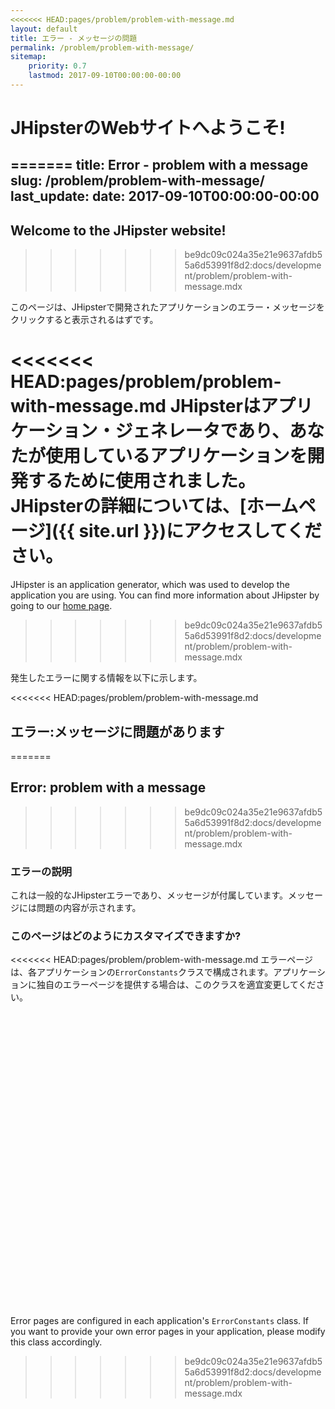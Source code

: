 ```yaml
---
<<<<<<< HEAD:pages/problem/problem-with-message.md
layout: default
title: エラー - メッセージの問題
permalink: /problem/problem-with-message/
sitemap:
    priority: 0.7
    lastmod: 2017-09-10T00:00:00-00:00
---
```


# <i class="fa fa-map-signs"></i>JHipsterのWebサイトへようこそ!
=======
title: Error - problem with a message
slug: /problem/problem-with-message/
last_update:
  date: 2017-09-10T00:00:00-00:00
---

## Welcome to the JHipster website!
>>>>>>> be9dc09c024a35e21e9637afdb55a6d53991f8d2:docs/development/problem/problem-with-message.mdx

このページは、JHipsterで開発されたアプリケーションのエラー・メッセージをクリックすると表示されるはずです。

<<<<<<< HEAD:pages/problem/problem-with-message.md
JHipsterはアプリケーション・ジェネレータであり、あなたが使用しているアプリケーションを開発するために使用されました。JHipsterの詳細については、[ホームページ]({{ site.url }})にアクセスしてください。
=======
JHipster is an application generator, which was used to develop the application you are using. You can find more information about JHipster by going to our [home page](/).
>>>>>>> be9dc09c024a35e21e9637afdb55a6d53991f8d2:docs/development/problem/problem-with-message.mdx

発生したエラーに関する情報を以下に示します。

<<<<<<< HEAD:pages/problem/problem-with-message.md
## <i class="fa fa-warning"></i>エラー:メッセージに問題があります
=======

## Error: problem with a message
>>>>>>> be9dc09c024a35e21e9637afdb55a6d53991f8d2:docs/development/problem/problem-with-message.mdx

### エラーの説明

これは一般的なJHipsterエラーであり、メッセージが付属しています。メッセージには問題の内容が示されます。

### このページはどのようにカスタマイズできますか?

<<<<<<< HEAD:pages/problem/problem-with-message.md
エラーページは、各アプリケーションの`ErrorConstants`クラスで構成されます。アプリケーションに独自のエラーページを提供する場合は、このクラスを適宜変更してください。

<br><br><br><br><br><br><br><br><br><br><br><br><br>
=======
Error pages are configured in each application's `ErrorConstants` class. If you want to provide your own error pages in your application, please modify this class accordingly.
>>>>>>> be9dc09c024a35e21e9637afdb55a6d53991f8d2:docs/development/problem/problem-with-message.mdx
